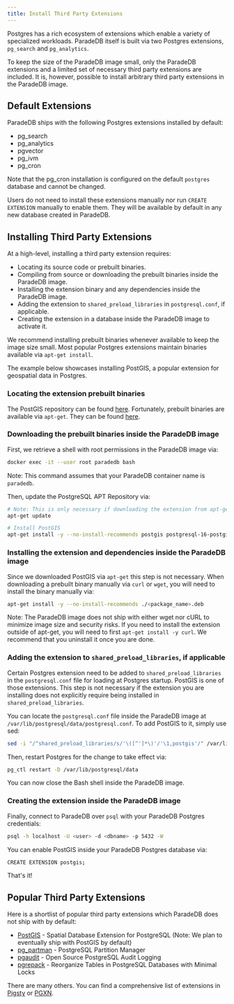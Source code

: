 ```yaml
---
title: Install Third Party Extensions
---
```


Postgres has a rich ecosystem of extensions which enable a variety of specialized workloads. ParadeDB itself is built via two Postgres extensions,
`pg_search` and `pg_analytics`.

To keep the size of the ParadeDB image small, only the ParadeDB extensions and a limited set of necessary third party extensions are included. It is,
however, possible to install arbitrary third party extensions in the ParadeDB image.

## Default Extensions

ParadeDB ships with the following Postgres extensions installed by default:

- pg_search
- pg_analytics
- pgvector
- pg_ivm
- pg_cron

Note that the pg_cron installation is configured on the default `postgres` database and cannot be changed.

Users do not need to install these extensions manually nor run `CREATE EXTENSION` manually to enable them. They will be available by default in any
new database created in ParadeDB.

## Installing Third Party Extensions

At a high-level, installing a third party extension requires:

- Locating its source code or prebuilt binaries.
- Compiling from source or downloading the prebuilt binaries inside the ParadeDB image.
- Installing the extension binary and any dependencies inside the ParadeDB image.
- Adding the extension to `shared_preload_libraries` in `postgresql.conf`, if applicable.
- Creating the extension in a database inside the ParadeDB image to activate it.

We recommend installing prebuilt binaries whenever available to keep the image size small. Most popular
Postgres extensions maintain binaries available via `apt-get install`.

The example below showcases installing PostGIS, a popular extension for geospatial data in Postgres.

<Accordion title="Example - Installing PostGIS">

### Locating the extension prebuilt binaries

The PostGIS repository can be found [here](https://github.com/postgis/postgis). Fortunately, prebuilt binaries are
available via `apt-get`. They can be found [here](https://postgis.net/documentation/getting_started/install_ubuntu/).

### Downloading the prebuilt binaries inside the ParadeDB image

First, we retrieve a shell with root permissions in the ParadeDB image via:

```bash
docker exec -it --user root paradedb bash
```

Note: This command assumes that your ParadeDB container name is `paradedb`.

Then, update the PostgreSQL APT Repository via:

```bash
# Note: This is only necessary if downloading the extension from apt-get
apt-get update

# Install PostGIS
apt-get install -y --no-install-recommends postgis postgresql-16-postgis-3
```

### Installing the extension and dependencies inside the ParadeDB image

Since we downloaded PostGIS via `apt-get` this step is not necessary. When downloading a prebuilt binary
manually via `curl` or `wget`, you will need to install the binary manually via:

```bash
apt-get install -y --no-install-recommends ./<package_name>.deb
```

Note: The ParadeDB image does not ship with either wget nor cURL to minimize image size and security risks. If you
need to install the extension outside of apt-get, you will need to first `apt-get install -y curl`. We recommend
that you uninstall it once you are done.

### Adding the extension to `shared_preload_libraries`, if applicable

Certain Postgres extension need to be added to `shared_preload_libraries` in the `postgresql.conf` file
for loading at Postgres startup. PostGIS is one of those extensions. This step is not necessary if the
extension you are installing does not explicitly require being installed in `shared_preload_libraries`.

You can locate the `postgresql.conf` file inside the ParadeDB image at `/var/lib/postgresql/data/postgresql.conf`. To
add PostGIS to it, simply use sed:

```bash
sed -i "/^shared_preload_libraries/s/'\([^']*\)'/'\1,postgis'/" /var/lib/postgresql/data/postgresql.conf
```

Then, restart Postgres for the change to take effect via:

```bash
pg_ctl restart -D /var/lib/postgresql/data
```

You can now close the Bash shell inside the ParadeDB image.

### Creating the extension inside the ParadeDB image

Finally, connect to ParadeDB over `psql` with your ParadeDB Postgres credentials:

```bash
psql -h localhost -U <user> -d <dbname> -p 5432 -W
```

You can enable PostGIS inside your ParadeDB Postgres database via:

```bash
CREATE EXTENSION postgis;
```

That's it!

</Accordion>

## Popular Third Party Extensions

Here is a shortlist of popular third party extensions which ParadeDB does not ship with by default:

- [PostGIS](https://github.com/postgis/postgis) - Spatial Database Extension for PostgreSQL (Note: We plan to eventually ship with PostGIS by default)
- [pg_partman](https://github.com/pgpartman/pg_partman) - PostgreSQL Partition Manager
- [pgaudit](https://github.com/pgaudit/pgaudit) - Open Source PostgreSQL Audit Logging
- [pgrepack](https://github.com/reorg/pg_repack) - Reorganize Tables in PostgreSQL Databases with Minimal Locks

There are many others. You can find a comprehensive list of extensions in [Pigsty](https://pigsty.io/docs/pgext/list/) or [PGXN](https://pgxn.org/).
